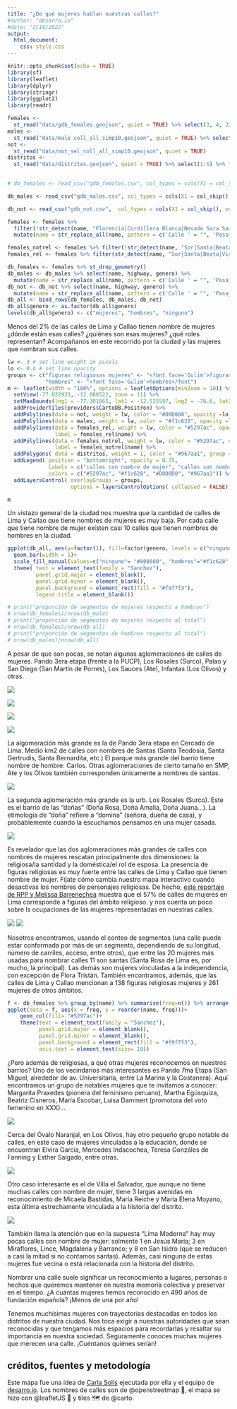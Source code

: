 ```yaml
---
title: "¿De qué mujeres hablan nuestras calles?"
#author: "desarro.io"
#date: "2/19/2022"
output: 
  html_document: 
    css: style.css
---
```


```r
knitr::opts_chunk$set(echo = TRUE)
library(sf)
library(leaflet)
library(dplyr)
library(stringr)
library(ggplot2)
library(readr)
```

```r
females <-
  st_read("data/gdb_females.geojson", quiet = TRUE) %>% select(3, 4, 22)
males <-
  st_read("data/male_coll_all_simp10.geojson", quiet = TRUE) %>% select(3, 4, 22)
not <-
  st_read("data/not_sel_coll_all_simp10.geojson", quiet = TRUE)
distritos <-
  st_read("data/distritos.geojson", quiet = TRUE) %>% select(1:6) %>% filter(IDDPTO == "07" |
                                                                               IDPROV == "1501")
```

```r
# db_females <- read_csv("gdb_females.csv", col_types = cols(X1 = col_skip(), osm_id = col_skip(), railway = col_skip(), amenity = col_skip(), operator = col_skip(), parking = col_skip(), surface = col_skip(), tunnel = col_skip(), oneway = col_skip(), geometry = col_skip(), bridge = col_skip(), smoothness = col_skip(), width = col_skip(), capacity = col_skip(), layer = col_skip(),  public_tra = col_skip(), aeroway = col_skip(), building = col_skip(),  barrier = col_skip(), names = col_skip(), genero = col_character(),  `_merge` = col_skip()))

db_males <- read_csv("gdb_males.csv", col_types = cols(X1 = col_skip(), osm_id = col_skip(), railway = col_skip(), amenity = col_skip(), operator = col_skip(), parking = col_skip(), surface = col_skip(), tunnel = col_skip(), oneway = col_skip(), geometry = col_skip(), bridge = col_skip(), smoothness = col_skip(), width = col_skip(), capacity = col_skip(), layer = col_skip(),  public_tra = col_skip(), aeroway = col_skip(), building = col_skip(),  barrier = col_skip(), names = col_skip(), genero = col_character(),  `_merge` = col_skip()))

db_not <- read_csv("gdb_not.csv",  col_types = cols(X1 = col_skip(), osm_id = col_skip(), railway = col_skip(), amenity = col_skip(), operator = col_skip(), parking = col_skip(), surface = col_skip(), tunnel = col_skip(), oneway = col_skip(), geometry = col_skip(), bridge = col_skip(), smoothness = col_skip(), width = col_skip(), capacity = col_skip(), layer = col_skip(),  public_tra = col_skip(), aeroway = col_skip(), building = col_skip(),  barrier = col_skip(), names = col_skip(), genero = col_character(),  `_merge` = col_skip()))
```

```r
females <- females %>%
  filter(!str_detect(name, "Florencia|Cordillera Blanca|Nevado Sara Sara|América|La Luz|Rio Santa|Marbella|Bajada de Agua Dulce|Tingo|La Marina|Libertad|la Marina|Esperanza|Irlanda|Agua Marina|Río Santa|Esmeralda|Villa Maria|Villa María|Las Mercedes|La Victoria|La Merced|Belén|Mayor Arce de la Oliva|Arnaldo Márquez|Belen|Alheli|de las Mercedes|Vila Mercedes|Franciso de Paula Ugarriza|Agua Dulce|Galvez Barrenechea|Pissarro|Stowe|Río Elba|Talavera de la Reina|El Palo Rosa|Laurel Rosa|La Calera de la Merced|Keller|Coral|Arnaldo Panizo|Villa Mercedes|La Estrella|Antinio Bastidas|Aguada Blanca|La Caridad|A La Rosa|Mara Caibo|Mar Coral|San Teresita|Torre Blanca|Bella Luz|Luz de Luna|Rio Elba|Estrella|Torres de la Merced|Merino Reyna Oeste|Estrella Polar|Sara Sara|Señor de la Soledad|Puente America|America Unamarca|Palmira|Merced|Cristal|Meier|Merced|Cerro Paloma|J.C. María Tegui|El Dulce|Cielo Punko|Caridad|Azucena|La Veronica|María Tegui|Iris|Arnaldo Marquez|Arco Iris|Margarita|La Perla|Fatima|Isis|Barrenechea|Reyna Talavera|America|Soledad|La Soledad|Las Nieves|Alma")) %>% 
  mutate(name = str_replace_all(name, pattern = c('Calle ' = "", 'Pasaje ' = "", 'Avenida ' = "", 'Jirón ' = "", 'Av ' = "", 'Malecón ' = "", 'Malecon ' = "", 'Salida a ' = "", 'Puente ' = "", 'Alameda ' = "", 'Ovalo ' = "" )))

females_notrel <- females %>% filter(!str_detect(name, "Sor|Santa|Beata|Virgen|sor|santa |beata|virgen|María Auxiliadora"))
females_rel <- females %>% filter(str_detect(name, "Sor|Santa|Beata|Virgen|sor|santa |beata|virgen|María Auxiliadora"))

db_females <- females %>% st_drop_geometry() 
db_males <- db_males %>% select(name, highway, genero) %>% 
  mutate(name = str_replace_all(name, pattern = c('Calle ' = "", 'Pasaje ' = "", 'Avenida ' = "", 'Jirón ' = "", 'Av ' = "", 'Malecón ' = "", 'Malecon ' = "", 'Salida a ' = "", 'Puente ' = "", 'Alameda ' = "", 'Ovalo ' = "" ))) 
db_not <- db_not %>% select(name, highway, genero) %>% 
  mutate(name = str_replace_all(name, pattern = c('Calle ' = "", 'Pasaje ' = "", 'Avenida ' = "", 'Jirón ' = "", 'Av ' = "", 'Malecón ' = "", 'Malecon ' = "", 'Salida a ' = "", 'Puente ' = "", 'Alameda ' = "", 'Ovalo ' = "" )))
db_all <- bind_rows(db_females, db_males, db_not)
db_all$genero <- as.factor(db_all$genero)
levels(db_all$genero) <- c("mujeres", "hombres", "ninguno")
```

::: {.bajada}
Menos del 2% de las calles de Lima y Callao tienen nombre de mujeres ¿dónde están esas calles? ¿quiénes son esas mujeres? ¿qué roles representan? Acompañanos en este recorrido por la ciudad y las mujeres que nombran sus calles.
:::

```r
lw <- 3 # set line weight in pixels
lo <- 0.4 # set line opacity
groups <- c("figuras religiosas mujeres" <- "<font face='Gulim'>figuras religiosas mujeres</font>",
            "hombres" <- "<font face='Gulim'>hombres</font")
m <- leaflet(width = "100%", options = leafletOptions(minZoom = 10)) %>% 
  setView(-77.022933, -12.068522, zoom = 11) %>%
  setMaxBounds(lng1 = -77.301865, lat1 = -12.525597, lng2 = -76.6, lat2 = -11.56)%>%
  addProviderTiles(providers$CartoDB.Positron) %>% 
  addPolylines(data = not, weight = lw, color = "#D0D0D0", opacity =lo, group = "otras calles") %>%
  addPolylines(data = males, weight = lw, color = "#f1c628", opacity =lo, group = "hombres") %>%
  addPolylines(data = females_rel, weight = lw, color = "#5297ac", opacity =lo, group = "figuras religiosas mujeres", 
               label = females_rel$name) %>%
  addPolylines(data = females_notrel, weight = lw, color = "#5297ac", opacity =lo, group = "mujeres no religiosas", 
               label = females_notrel$name) %>%
  addPolygons( data = distritos, weight = 1, color = "#967aa1", group = "distritos", fill=FALSE) %>%
  addLegend( position = "bottomright", opacity = 0.75, 
             labels = c("calles con nombre de mujer", "calles con nombre de hombre", "otras calles", "límite distrital"),
             colors = c("#5297ac", "#f1c628", "#D0D0D0", "#967aa1")) %>% 
  addLayersControl( overlayGroups = groups,
                    options = layersControlOptions( collapsed = FALSE))
```

```r
m
```

Un vistazo general de la ciudad nos muestra que la cantidad de calles de Lima y Callao que tiene nombres de mujeres es muy baja. Por cada calle que tiene nombre de mujer existen casi 10 calles que tienen nombres de hombres en la ciudad. 

```r
ggplot(db_all, aes(y=factor(1), fill=factor(genero, levels = c("ninguno", "hombres", "mujeres"))))+
  geom_bar(width = 1)+
  scale_fill_manual(values=c("ninguno"= "#808080", "hombres"="#f1c628", "mujeres"= "#5297ac"))+
  theme( text = element_text(family = "Sanchez"),
         panel.grid.major = element_blank(),
         panel.grid.minor = element_blank(),
         panel.background = element_rect(fill = "#f9f7f3"),
         legend.title = element_blank())

# print("proporción de segmentos de mujeres respecto a hombres")
# nrow(db_females)/nrow(db_male)
# print("proporción de segmentos de mujeres respecto al total")
# nrow(db_females)/nrow(db_all)
# print("proporción de segmentos de hombres respecto al total")
# nrow(db_males)/nrow(db_all)
```

A pesar de que son pocas, se notan algunas aglomeraciones de calles de mujeres. Pando 3era etapa (frente a la PUCP), Los Rosales (Surco), Palao y San Diego (San Martín de Porres), Los Sauces (Ate), Infantas (Los Olivos) y otras.  

![](images/ag_pando.png)  

![](images/ag_losrosales.png)  

![](images/ag_sandiego.png)  

![](images/ag_losrosales.png)   
  
La algomeración más grande es la de Pando 3era etapa en Cercado de Lima. Medio km2 de calles con nombres de Santas (Santa Teodosia, Santa Gertrudis, Santa Bernardita, etc.) El parque más grande del barrio tiene nombre de hombre: Carlos. Otras aglomeraciones de cierto tamaño en SMP, Ate y los Olivos también corresponden únicamente a nombres de santas.  

![](images/pando3.png)  

La segunda aglomeración más grande es la urb. Los Rosales (Surco). Este es el barrio de las "doñas" (Doña Rosa, Doña Amalia, Doña Juana...). La etimología de “doña” refiere a “domina” (señora, dueña de casa), y probablemente cuando la escuchamos pensamos en una mujer casada.  

![](images/los_rosales.png)  

Es revelador que las dos aglomeraciones más grandes de calles con nombres de mujeres rescatan principalmente dos dimensiones: la religiosa/la santidad y la doméstica/el rol de esposa. La presencia de figuras religiosas es muy fuerte entre las calles de Lima y Callao que tienen nombre de mujer. Fíjate cómo cambia nuestro mapa interactivo cuando desactivas los nombres de personajes religiosas. De hecho, [este  reportaje de RPP y Melissa Barrenechea](https://rpp.pe/p/1027018) muestra que el 57% de calles de mujeres en Lima corresponde a figuras del ámbito religioso.  y nos cuenta un poco sobre ls ocupaciones de las mujeres representadas en nuestras calles.  

![](images/female_rel.png)
![](images/female_notrel.png)  

Nosotros encontramos, usando el conteo de segmentos (una calle puede estar conformada por más de un segmento, dependiendo de su longitud, número de carriles, acceso, entre otros), que entre las 20 mujeres más usadas para nombrar calles 11 son santas (Santa Rosa de Lima es, por mucho, la principal). Las demás son mujeres vinculadas a la independencia, con excepción de Flora Tristán. También encontramos, además, que las calles de Lima y Callao mencionan a 138 figuras religiosas mujeres y 261 mujeres de otros ámbitos.  

```r
f <- db_females %>% group_by(name) %>% summarise(freq=n()) %>% arrange(desc(freq)) %>% slice(1:20)
ggplot(data = f, aes(x = freq, y = reorder(name, freq)))+
    geom_col(fill= "#5297ac")+
    theme(text = element_text(family = "Sanchez"),
          panel.grid.major = element_blank(),
          panel.grid.minor = element_blank(),
          panel.background = element_rect(fill = "#f9f7f3"),
          axis.text = element_text(size= 10))
```
  
¿Pero además de religiosas, a qué otras mujeres reconocemos en nuestros barrios? Uno de los vecindarios más interesantes es Pando 7ma Etapa (San Miguel, alrededor de av. Universitaria, entre La Marina y la Costanera). Aquí encontramos un grupo de notables mujeres que te invitamos a conocer: Margarita Praxedes (pionera del feminismo peruano), Martha Egúsquiza, Beatriz Cisneros, María Escobar, Luisa Dammert (promotora del voto femenino en XXX)...  

![](images/pando7.png)  

Cerca del Óvalo Naranjal, en Los Olivos, hay otro pequeño grupo notable de calles, en este caso de mujeres vinculadas a la educación, donde se encuentran Elvira García, Mercedes Indacochea, Teresa Gonzáles de Fanning y Esther Salgado, entre otras.  

![](images/naranjal.png)  

Otro caso interesante es el de Villa el Salvador, que aunque no tiene muchas calles con nombre de mujer, tiene 3 largas avenidas en reconocimiento de Micaela Bastidas, María Reiche y María Elena Moyano, esta última estrechamente vinculada a la historia del distrito.  

![](images/ves.png)

También llama la atención que en la supuesta "Lima Moderna" hay muy pocas calles con nombre de mujer: solmente 1 en Jesús María; 3 en Miraflores, Lince, Magdalena y Barranco; y 8 en  San Isidro (que se reducen a casi la mitad si no contamos santas). Además, casi ninguna de estas mujeres fue vecina o está relacionada con la historia del distrito.

Nombrar una calle suele significar un reconocimiento a lugares, personas o hechos que queremos mantener en nuestra memoria colectiva y preservar en el tiempo. ¿A cuántas mujeres hemos reconocido en 490 años de fundación española? ¡Menos de una por año!

Tenemos muchísimas mujeres con trayectorias destacadas en todos los distritos de nuestra ciudad. Nos toca exigir a nuestras autoridades que sean reconocidas y que tengamos más espacios para recordarlas y resaltar su importancia en nuestra sociedad. Seguramente conoces muchas mujeres que merecen una calle. ¡Cuéntanos quiénes serían!


## créditos, fuentes y metodología  
Este mapa fue una idea de [Carla Solís]() ejecutada por ella y el equipo de [desarro.io](desaro.io). Los nombres de calles son de @openstreetmap 🔎, el mapa se hizo con @leafletJS 🍃 y tiles 🗺️ de @carto.
